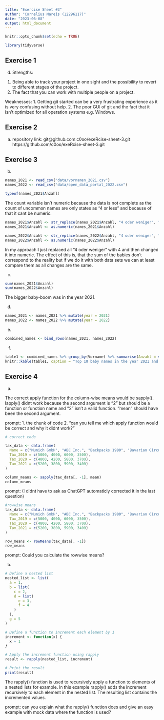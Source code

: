```yaml
---
title: "Exercise Sheet #3"
author: "Cornelius Mareis (12296117)"
date: "2023-06-08"
output: html_document
---
```


```r
knitr::opts_chunk$set(echo = TRUE)
```

```r
library(tidyverse)
```


## Exercise 1

d)
Strengths: 
1. Being able to track your project in one sight and the possibility to revert to different stages of the project.
2. The fact that you can work with multiple people on a project.

Weaknesses:
1. Getting git started can be a very frustrating experience as it is very confusing without help.
2. The poor GUI of git and the fact that it isn't optimized for all operation systems e.g. Windows.

## Exercise 2

a)
repository link: 
git@github.com:c0oo/exeRcise-sheet-3.git
https://github.com/c0oo/exeRcise-sheet-3.git

## Exercise 3

b)

```r
names_2021 <- read_csv("data/vornamen_2021.csv")
names_2022 <- read_csv("data/open_data_portal_2022.csv")

typeof(names_2021$Anzahl)
```

The count variable isn't numeric because the data is not complete as the count of uncommon names are only states as "4 or less" and because of that it cant be numeric.

```r
names_2021$Anzahl <- str_replace(names_2021$Anzahl, "4 oder weniger", "4")
names_2021$Anzahl <- as.numeric(names_2021$Anzahl)

names_2022$Anzahl <- str_replace(names_2022$Anzahl, "4 oder weniger", "4")
names_2022$Anzahl <- as.numeric(names_2022$Anzahl)
```

In my approach I just replaced all "4 oder weniger" with 4 and then changed it into numeric. The effect of this is, that the sum of the babies don't correspond to the reality but if we do it with both data sets we can at least compare them as all changes are the same.


c)

```r
sum(names_2021$Anzahl)
sum(names_2022$Anzahl)
```

The bigger baby-boom was in the year 2021.


d)

```r
names_2021 <- names_2021 %>% mutate(year = 2021)
names_2022 <- names_2022 %>% mutate(year = 2022)
```

e)

```r
combined_names <- bind_rows(names_2021, names_2022)
```


f)

```r
table1 <- combined_names %>% group_by(Vorname) %>% summarise(Anzahl = sum(Anzahl)) %>% arrange(desc(Anzahl))  %>% head(10)
knitr::kable(table1, caption = "Top 10 baby names in the year 2021 and 2022 combined")
```


## Exercise 4

a)

The correct apply function for the column-wise means would be sapply(). 
lapply() didnt work because the second argument is "2" but should be a function or function name and "2" isn't a valid function. "mean" should have been the second argument.

prompt: 
1. the chunk of code
2. "can you tell me which apply function would be correct and why it didnt work?"

```r
# correct code

tax_data <- data.frame(
  Name = c("Munich GmbH", "ABC Inc.", "Backpacks 1980", "Bavarian Circus"),
  Tax_2019 = c(5000, 4000, 6000, 3500),
  Tax_2020 = c(4800, 4200, 5800, 3700),
  Tax_2021 = c(5200, 3800, 5900, 3400)
)

column_means <- sapply(tax_data[, -1], mean)
column_means

```

prompt:
(I didnt have to ask as ChatGPT automaticly corrected it in the last question)

```r
#rowwise means
tax_data <- data.frame(
  Name = c("Munich GmbH", "ABC Inc.", "Backpacks 1980", "Bavarian Circus"),
  Tax_2019 = c(5000, 4000, 6000, 3500),
  Tax_2020 = c(4800, 4200, 5800, 3700),
  Tax_2021 = c(5200, 3800, 5900, 3400)
)

row_means <- rowMeans(tax_data[, -1])
row_means

```

prompt:
Could you calculate the rowwise means?

b)

```r
# Define a nested list
nested_list <- list(
  a = 1,
  b = list(
    c = 2,
    d = list(
      e = 3,
      f = 4
    )
  ),
  g = 5
)

# Define a function to increment each element by 1
increment <- function(x) {
  x + 1
}

# Apply the increment function using rapply
result <- rapply(nested_list, increment)

# Print the result
print(result)

```

The rapply() function is used to recursively apply a function to elements of a nested lists for example. In this example rapply() adds the increment recursively to each element in the nested list. The resulting list contains the incremented values. 

prompt:
can you explain what the rapply() function does and give an easy example with mock data where the function is used?